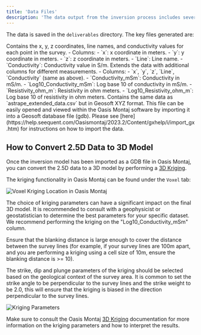 ```yaml
---
title: 'Data Files'
description: 'The data output from the inversion process includes several files containing the processed data and results'
---
```


The data is saved in the `deliverables` directory. The key files generated are:

<Tabs>
  <Tab title="astrape_data.csv">
    Contains the x, y, z coordinates, line names, and conductivity values for each point in the survey.
    - Columns:
      - `x`: x coordinate in meters.
      - `y`: y coordinate in meters.
      - `z`: z coordinate in meters.
      - `Line`: Line name.
      - `Conductivity`: Conductivity value in S/m.
  </Tab>
  <Tab title="astrape_extended_data.csv">
    Extends the data with additional columns for different measurements.
    - Columns:
      - `x`, `y`, `z`, `Line`, `Conductivity` (same as above).
      - `Conductivity_mSm`: Conductivity in mS/m.
      - `Log10_Conductivity_mSm`: Log base 10 of conductivity in mS/m.
      - `Resistivity_ohm_m`: Resistivity in ohm meters.
      - `Log10_Resistivity_ohm_m`: Log base 10 of resistivity in ohm meters.
  </Tab>
  <Tab title="astrape_extended_data.xyz">
    Contains the same data as `astrape_extended_data.csv` but in Geosoft XYZ format. This file can be easily opened and viewed within the Oasis Montaj software by importing it into a Geosoft database file (gdb). Please see [here](https://help.seequent.com/Oasismontaj/2023.2/Content/gxhelp/i/import_gx.htm) for instructions on how to import the data.
  
  ## How to Convert 2.5D Data to 3D Model 

  Once the inversion model has been imported as a GDB file in Oasis Montaj, you can convert the 2.5D data to a 3D model by performing a [3D Kriging](https://help.seequent.com/Oasismontaj/2023.1/Content/gxhelp/v/geosoft_gx_voxutils_voxelkriging.htm). 

  The kriging functionality in Oasis Montaj can be found under the `Voxel` tab: 

  <Frame caption="Voxel Kriging Location in Oasis Montaj">
    <img src="/images/kriging.png" alt="Voxel Kriging Location in Oasis Montaj" />
  </Frame>
  
  The choice of kriging parameters can have a significant impact on the final 3D model. It is recommended to consult with a geophysicist or geostatistician to determine the best parameters for your specific dataset. We recommend performing the kriging on the "Log10_Conductivity_mSm" column. 
  
  Ensure that the blanking distance is large enough to cover the distance between the survey lines (for example, if your survey lines are 100m apart, and you are performing a kriging using a cell size of 10m, ensure the blanking distance is >= 10). 

  The strike, dip and plunge parameters of the kriging should be selected based on the geological context of the survey area. It is common to set the strike angle to be perpendicular to the survey lines and the strike weight to be 2.0, this will ensure that the kriging is biased in the direction perpendicular to the survey lines.

  <Frame caption="Kriging Parameters">
    <img src="/images/kriging_parameters2.png" alt="Kriging Parameters" />
  </Frame>

  Make sure to consult the Oasis Montaj [3D Kriging](https://help.seequent.com/Oasismontaj/2023.1/Content/gxhelp/v/geosoft_gx_voxutils_voxelkriging.htm) documentation for more information on the kriging parameters and how to interpret the results.





  </Tab>
</Tabs>